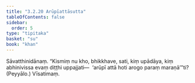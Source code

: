```yaml
---
title: "3.2.20 Arūpīattāsutta"
tableOfContents: false
sidebar:
  order: 5
type: "tipitaka"
basket: "su"
book: "khan"
---
```



<DynamicBreadcrumb />

<Division number="243" book="khan" bookNo="13" page="180">

<Paragraph number="994" book="khan">
Sāvatthinidānaṃ. “Kismiṃ nu kho, bhikkhave, sati, kiṃ upādāya, kiṃ abhinivissa evaṃ diṭṭhi uppajjati—  ‘arūpī attā hoti arogo paraṃ maraṇā’”ti? (Peyyālo.)

</Paragraph>
</Division>

<Paragraph number="995" type="center" book="khan">
Vīsatimaṃ.
</Paragraph>